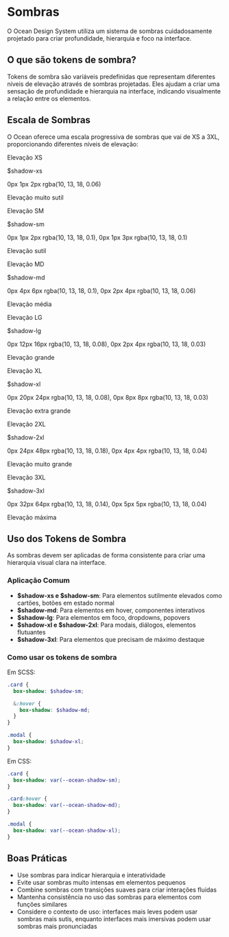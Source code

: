 
<Meta title="Tokens/Shadow" />

# Sombras

O Ocean Design System utiliza um sistema de sombras cuidadosamente projetado para criar profundidade, hierarquia e foco na interface.

## O que são tokens de sombra?

Tokens de sombra são variáveis predefinidas que representam diferentes níveis de elevação através de sombras projetadas. Eles ajudam a criar uma sensação de profundidade e hierarquia na interface, indicando visualmente a relação entre os elementos.

## Escala de Sombras

O Ocean oferece uma escala progressiva de sombras que vai de XS a 3XL, proporcionando diferentes níveis de elevação:

<div style={{ display: 'flex', flexWrap: 'wrap', gap: '2rem', marginBottom: '2rem' }}>
  <div style={{ width: '200px', marginBottom: '2rem' }}>
    <div style={{
      height: '100px',
      backgroundColor: '#ffffff',
      borderRadius: '8px',
      boxShadow: '0px 1px 2px rgba(10, 13, 18, 0.06)',
      display: 'flex',
      alignItems: 'center',
      justifyContent: 'center',
      color: '#666'
    }}>
      Elevação XS
    </div>
    <p style={{ margin: '0.5rem 0 0 0', fontWeight: 'bold' }}>$shadow-xs</p>
    <p style={{ margin: '0', color: '#666', fontSize: '0.8rem' }}>0px 1px 2px rgba(10, 13, 18, 0.06)</p>
    <p style={{ margin: '0', fontSize: '0.8rem' }}>Elevação muito sutil</p>
  </div>

  <div style={{ width: '200px', marginBottom: '2rem' }}>
    <div style={{
      height: '100px',
      backgroundColor: '#ffffff',
      borderRadius: '8px',
      boxShadow: '0px 1px 2px rgba(10, 13, 18, 0.1), 0px 1px 3px rgba(10, 13, 18, 0.1)',
      display: 'flex',
      alignItems: 'center',
      justifyContent: 'center',
      color: '#666'
    }}>
      Elevação SM
    </div>
    <p style={{ margin: '0.5rem 0 0 0', fontWeight: 'bold' }}>$shadow-sm</p>
    <p style={{ margin: '0', color: '#666', fontSize: '0.8rem' }}>0px 1px 2px rgba(10, 13, 18, 0.1), 0px 1px 3px rgba(10, 13, 18, 0.1)</p>
    <p style={{ margin: '0', fontSize: '0.8rem' }}>Elevação sutil</p>
  </div>

  <div style={{ width: '200px', marginBottom: '2rem' }}>
    <div style={{
      height: '100px',
      backgroundColor: '#ffffff',
      borderRadius: '8px',
      boxShadow: '0px 4px 6px rgba(10, 13, 18, 0.1), 0px 2px 4px rgba(10, 13, 18, 0.06)',
      display: 'flex',
      alignItems: 'center',
      justifyContent: 'center',
      color: '#666'
    }}>
      Elevação MD
    </div>
    <p style={{ margin: '0.5rem 0 0 0', fontWeight: 'bold' }}>$shadow-md</p>
    <p style={{ margin: '0', color: '#666', fontSize: '0.8rem' }}>0px 4px 6px rgba(10, 13, 18, 0.1), 0px 2px 4px rgba(10, 13, 18, 0.06)</p>
    <p style={{ margin: '0', fontSize: '0.8rem' }}>Elevação média</p>
  </div>

  <div style={{ width: '200px', marginBottom: '2rem' }}>
    <div style={{
      height: '100px',
      backgroundColor: '#ffffff',
      borderRadius: '8px',
      boxShadow: '0px 12px 16px rgba(10, 13, 18, 0.08), 0px 2px 4px rgba(10, 13, 18, 0.03)',
      display: 'flex',
      alignItems: 'center',
      justifyContent: 'center',
      color: '#666'
    }}>
      Elevação LG
    </div>
    <p style={{ margin: '0.5rem 0 0 0', fontWeight: 'bold' }}>$shadow-lg</p>
    <p style={{ margin: '0', color: '#666', fontSize: '0.8rem' }}>0px 12px 16px rgba(10, 13, 18, 0.08), 0px 2px 4px rgba(10, 13, 18, 0.03)</p>
    <p style={{ margin: '0', fontSize: '0.8rem' }}>Elevação grande</p>
  </div>

  <div style={{ width: '200px', marginBottom: '2rem' }}>
    <div style={{
      height: '100px',
      backgroundColor: '#ffffff',
      borderRadius: '8px',
      boxShadow: '0px 20px 24px rgba(10, 13, 18, 0.08), 0px 8px 8px rgba(10, 13, 18, 0.03)',
      display: 'flex',
      alignItems: 'center',
      justifyContent: 'center',
      color: '#666'
    }}>
      Elevação XL
    </div>
    <p style={{ margin: '0.5rem 0 0 0', fontWeight: 'bold' }}>$shadow-xl</p>
    <p style={{ margin: '0', color: '#666', fontSize: '0.8rem' }}>0px 20px 24px rgba(10, 13, 18, 0.08), 0px 8px 8px rgba(10, 13, 18, 0.03)</p>
    <p style={{ margin: '0', fontSize: '0.8rem' }}>Elevação extra grande</p>
  </div>

  <div style={{ width: '200px', marginBottom: '2rem' }}>
    <div style={{
      height: '100px',
      backgroundColor: '#ffffff',
      borderRadius: '8px',
      boxShadow: '0px 24px 48px rgba(10, 13, 18, 0.18), 0px 4px 4px rgba(10, 13, 18, 0.04)',
      display: 'flex',
      alignItems: 'center',
      justifyContent: 'center',
      color: '#666'
    }}>
      Elevação 2XL
    </div>
    <p style={{ margin: '0.5rem 0 0 0', fontWeight: 'bold' }}>$shadow-2xl</p>
    <p style={{ margin: '0', color: '#666', fontSize: '0.8rem' }}>0px 24px 48px rgba(10, 13, 18, 0.18), 0px 4px 4px rgba(10, 13, 18, 0.04)</p>
    <p style={{ margin: '0', fontSize: '0.8rem' }}>Elevação muito grande</p>
  </div>

  <div style={{ width: '200px', marginBottom: '2rem' }}>
    <div style={{
      height: '100px',
      backgroundColor: '#ffffff',
      borderRadius: '8px',
      boxShadow: '0px 32px 64px rgba(10, 13, 18, 0.14), 0px 5px 5px rgba(10, 13, 18, 0.04)',
      display: 'flex',
      alignItems: 'center',
      justifyContent: 'center',
      color: '#666'
    }}>
      Elevação 3XL
    </div>
    <p style={{ margin: '0.5rem 0 0 0', fontWeight: 'bold' }}>$shadow-3xl</p>
    <p style={{ margin: '0', color: '#666', fontSize: '0.8rem' }}>0px 32px 64px rgba(10, 13, 18, 0.14), 0px 5px 5px rgba(10, 13, 18, 0.04)</p>
    <p style={{ margin: '0', fontSize: '0.8rem' }}>Elevação máxima</p>
  </div>
</div>

## Uso dos Tokens de Sombra

As sombras devem ser aplicadas de forma consistente para criar uma hierarquia visual clara na interface.

### Aplicação Comum

- **$shadow-xs e $shadow-sm**: Para elementos sutilmente elevados como cartões, botões em estado normal
- **$shadow-md**: Para elementos em hover, componentes interativos
- **$shadow-lg**: Para elementos em foco, dropdowns, popovers
- **$shadow-xl e $shadow-2xl**: Para modais, diálogos, elementos flutuantes
- **$shadow-3xl**: Para elementos que precisam de máximo destaque

### Como usar os tokens de sombra

Em SCSS:
```scss
.card {
  box-shadow: $shadow-sm;

  &:hover {
    box-shadow: $shadow-md;
  }
}

.modal {
  box-shadow: $shadow-xl;
}
```

Em CSS:
```css
.card {
  box-shadow: var(--ocean-shadow-sm);
}

.card:hover {
  box-shadow: var(--ocean-shadow-md);
}

.modal {
  box-shadow: var(--ocean-shadow-xl);
}
```

## Boas Práticas

- Use sombras para indicar hierarquia e interatividade
- Evite usar sombras muito intensas em elementos pequenos
- Combine sombras com transições suaves para criar interações fluidas
- Mantenha consistência no uso das sombras para elementos com funções similares
- Considere o contexto de uso: interfaces mais leves podem usar sombras mais sutis, enquanto interfaces mais imersivas podem usar sombras mais pronunciadas
